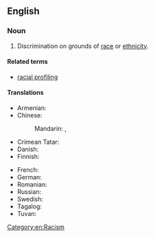 ==English==

===Noun===
{{en-noun|-}}

# Discrimination on grounds of [[race]] or [[ethnicity]].

====Related terms====
* [[racial profiling]]

====Translations====
{{trans-top|type of discrimination}}
* Armenian: {{t+|hy|ռասայական խտրականություն|sc=Armn}}
* Chinese:
*: Mandarin: {{t+|cmn|種族歧視}}, {{t+|cmn|种族歧视|tr=zhǒngzú qíshì}}
* Crimean Tatar: {{t|crh|ırq ayırımı}}
* Danish: {{t-needed|da}}
* Finnish: {{t+|fi|rotusyrjintä}}
{{trans-mid}}
* French: {{t|fr|discrimination raciale|f}}
* German: {{t|de|Rassendiskriminierung|f}}
* Romanian: {{t+|ro|discriminare rasială|f}}
* Russian: {{t|ru|расовая дискримина́ция}}
* Swedish: {{t|sv|rasdiskriminering|c}}
* Tagalog: {{t|tl|pagtatangi-tanging panlahi}}
* Tuvan: {{t|tyv|язы-сөөк ылгаары}}
{{trans-bottom}}

[[Category:en:Racism]]